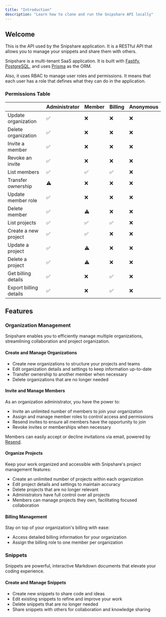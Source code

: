 ```yaml
---
title: "Introduction"
description: "Learn how to clone and run the Snipshare API locally"
---
```


## Welcome

This is the API used by the Snipshare application. It is a RESTful API that allows you to manage your snippets and share them with others.

Snipshare is a multi-tenant SaaS application. It is built with [Fastify](https://fastify.dev/), [PostgreSQL](https://www.postgresql.org/), and uses [Prisma](https://www.prisma.io/) as the ORM.

Also, it uses <Tooltip tip="Role-Based Access Control">RBAC</Tooltip> to manage user roles and permissions. It means that each user has a role that defines what they can do in the application.

### Permissions Table

|                        | Administrator                                                                                             | Member                                                                                     | Billing | Anonymous |
| ---------------------- | --------------------------------------------------------------------------------------------------------- | ------------------------------------------------------------------------------------------ | ------- | --------- |
| Update organization    | ✅                                                                                                        | ❌                                                                                         | ❌      | ❌        |
| Delete organization    | ✅                                                                                                        | ❌                                                                                         | ❌      | ❌        |
| Invite a member        | ✅                                                                                                        | ❌                                                                                         | ❌      | ❌        |
| Revoke an invite       | ✅                                                                                                        | ❌                                                                                         | ❌      | ❌        |
| List members           | ✅                                                                                                        | ✅                                                                                         | ✅      | ❌        |
| Transfer ownership     | <Tooltip tip="Organization ownership can only be transferred by the creator to another user">⚠️</Tooltip> | ❌                                                                                         | ❌      | ❌        |
| Update member role     | ✅                                                                                                        | ❌                                                                                         | ❌      | ❌        |
| Delete member          | ✅                                                                                                        | <Tooltip tip="A member can't leave their own organization">⚠️</Tooltip>                    | ❌      | ❌        |
| List projects          | ✅                                                                                                        | ✅                                                                                         | ✅      | ❌        |
| Create a new project   | ✅                                                                                                        | ✅                                                                                         | ❌      | ❌        |
| Update a project       | ✅                                                                                                        | <Tooltip tip="Only administrators and project authors may update the project">⚠️</Tooltip> | ❌      | ❌        |
| Delete a project       | ✅                                                                                                        | <Tooltip tip="Only administrators and project authors may delete the project">⚠️</Tooltip> | ❌      | ❌        |
| Get billing details    | ✅                                                                                                        | ❌                                                                                         | ✅      | ❌        |
| Export billing details | ✅                                                                                                        | ❌                                                                                         | ✅      | ❌        |

## Features

### Organization Management

Snipshare enables you to efficiently manage multiple organizations, streamlining collaboration and project organization.

#### Create and Manage Organizations

- Create new organizations to structure your projects and teams
- Edit organization details and settings to keep information up-to-date
- Transfer ownership to another member when necessary
- Delete organizations that are no longer needed

#### Invite and Manage Members

As an organization administrator, you have the power to:

- Invite an unlimited number of members to join your organization
- Assign and manage member roles to control access and permissions
- Resend invites to ensure all members have the opportunity to join
- Revoke invites or memberships when necessary

Members can easily accept or decline invitations via email, powered by [Resend](https://resend.com/).

#### Organize Projects

Keep your work organized and accessible with Snipshare's project management features:

- Create an unlimited number of projects within each organization
- Edit project details and settings to maintain accuracy
- Delete projects that are no longer relevant
- Administrators have full control over all projects
- Members can manage projects they own, facilitating focused collaboration

#### Billing Management

Stay on top of your organization's billing with ease:

- Access detailed billing information for your organization
- Assign the billing role to one member per organization

### Snippets

Snippets are powerful, interactive Markdown documents that elevate your coding experience.

#### Create and Manage Snippets

- Create new snippets to share code and ideas
- Edit existing snippets to refine and improve your work
- Delete snippets that are no longer needed
- Share snippets with others for collaboration and knowledge sharing

